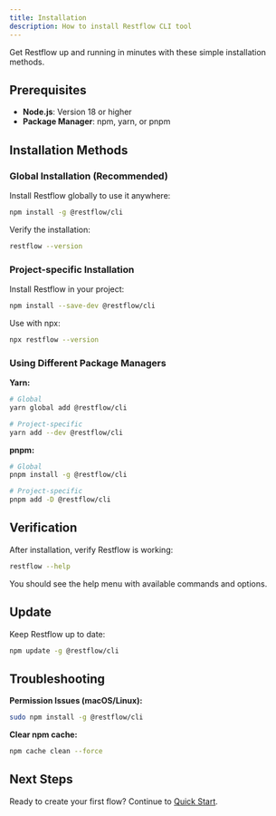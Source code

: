 ```yaml
---
title: Installation
description: How to install Restflow CLI tool
---
```


Get Restflow up and running in minutes with these simple installation methods.

## Prerequisites

- **Node.js**: Version 18 or higher
- **Package Manager**: npm, yarn, or pnpm

## Installation Methods

### Global Installation (Recommended)

Install Restflow globally to use it anywhere:

```bash
npm install -g @restflow/cli
```

Verify the installation:

```bash
restflow --version
```

### Project-specific Installation

Install Restflow in your project:

```bash
npm install --save-dev @restflow/cli
```

Use with npx:

```bash
npx restflow --version
```

### Using Different Package Managers

**Yarn:**
```bash
# Global
yarn global add @restflow/cli

# Project-specific
yarn add --dev @restflow/cli
```

**pnpm:**
```bash
# Global
pnpm install -g @restflow/cli

# Project-specific
pnpm add -D @restflow/cli
```

## Verification

After installation, verify Restflow is working:

```bash
restflow --help
```

You should see the help menu with available commands and options.

## Update

Keep Restflow up to date:

```bash
npm update -g @restflow/cli
```

## Troubleshooting

**Permission Issues (macOS/Linux):**
```bash
sudo npm install -g @restflow/cli
```

**Clear npm cache:**
```bash
npm cache clean --force
```

## Next Steps

Ready to create your first flow? Continue to [Quick Start](/docs/getting-started/quick-start).

